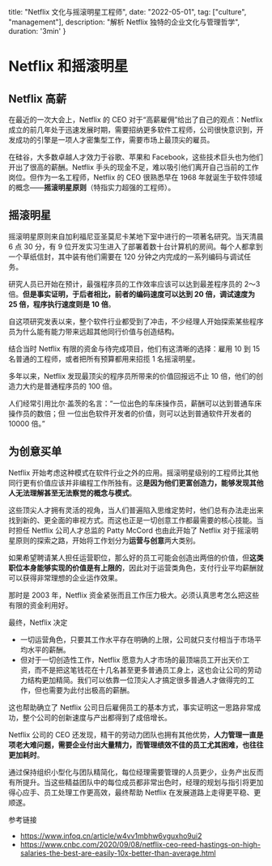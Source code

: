   title: "Netflix 文化与摇滚明星工程师",
  date: "2022-05-01",
  tag: ["culture", "management"],
  description: "解析 Netflix 独特的企业文化与管理哲学",
  duration: '3min'
}

# Netflix 和摇滚明星

## Netflix 高薪

在最近的一次大会上，Netflix 的 CEO 对于“高薪雇佣”给出了自己的观点：Netflix 成立的前几年处于迅速发展时期，需要招纳更多软件工程师，公司很快意识到，开发成功的引擎是一项人才密集型工作，需要市场上最顶尖的雇员。

在硅谷，大多数卓越人才效力于谷歌、苹果和 Facebook，这些技术巨头也为他们开出了很高的薪酬。Netflix 手头的现金不足，难以吸引他们离开自己当前的工作岗位。但作为一名工程师，Netflix 的 CEO 很熟悉早在 1968 年就诞生于软件领域的概念——**摇滚明星原则**（特指实力超强的工程师）。


## 摇滚明星

摇滚明星原则来自加利福尼亚圣莫尼卡某地下室中进行的一项著名研究。当天清晨 6 点 30 分，有 9 位开发实习生进入了部署着数十台计算机的房间。每个人都拿到一个草纸信封，其中装有他们需要在 120 分钟之内完成的一系列编码与调试任务。

研究人员已开始在预计，最强程序员的工作效率应该可以达到最差程序员的 2～3 倍。**但是事实证明，于后者相比，前者的编码速度可以达到 20 倍，调试速度为 25 倍，程序执行速度则是 10 倍**。

自这项研究发表以来，整个软件行业都受到了冲击，不少经理人开始探索某些程序员为什么能有能力带来远超其他同行价值与创造结构。

结合当时 Netflix 有限的资金与待完成项目，他们有这清晰的选择：雇用 10 到 15 名普通的工程师，或者把所有预算都用来招揽 1 名摇滚明星。

多年以来，Netflix 发现最顶尖的程序员所带来的价值回报远不止 10 倍，他们的创造力大约是普通程序员的 100 倍。

人们经常引用比尔·盖茨的名言：“一位出色的车床操作员，薪酬可以达到普通车床操作员的数倍；但 一位出色软件开发者的价值，则可以达到普通软件开发者的 10000 倍。”

## 为创意买单

Netflix 开始考虑这种模式在软件行业之外的应用。摇滚明星级别的工程师比其他同行更有价值应该并非编程工作所独有。这**是因为他们更富创造力，能够发现其他人无法理解甚至无法察觉的概念与模式**。

这些顶尖人才拥有灵活的视角，当人们普遍陷入思维定势时，他们总有办法走出来找到新的、更全面的审视方式。而这也正是一切创意工作都最需要的核心技能。当时担任 Netflix 公司人才总监的 Patty McCord 也由此开始了 Netflix 对于摇滚明星原则的探索之路，开始将工作划分为**运营与创意**两大类别。

如果希望聘请某人担任运营职位，那么好的员工可能会创造出两倍的价值，但**这类职位本身能够实现的价值是有上限的**，因此对于运营类角色，支付行业平均薪酬就可以获得非常理想的企业运作效果。

那时是 2003 年，Netflix 资金紧张而且工作压力极大。必须认真思考怎么把这些有限的资金利用好。

最终，Netflix 决定
- 一切运营角色，只要其工作水平存在明确的上限，公司就只支付相当于市场平均水平的薪酬。
- 但对于一切创造性工作，Netflix 愿意为人才市场的最顶端员工开出天价工资，而不是把这笔钱花在十几名甚至更多普通员工身上，这也会让公司的劳动力结构更加精简。我们可以依靠一位顶尖人才搞定很多普通人才做得完的工作，但也需要为此付出极高的薪酬。

这也帮助确立了 Netflix 公司日后雇佣员工的基本方式，事实证明这一思路非常成功，整个公司的创新速度与产出都得到了成倍增长。

Netflix 公司的 CEO 还发现，精干的劳动力团队也拥有其他优势，**人力管理一直是项老大难问题，需要企业付出大量精力，而管理绩效不佳的员工尤其困难，也往往更加耗时**。

通过保持组织小型化与团队精简化，每位经理需要管理的人员更少，业务产出反而有所提升。当这些精益团队中的每位成员都非常出色时，经理的规划与指引将更加得心应手、员工处理工作更高效，最终帮助 Netflix 在发展道路上走得更平稳、更顺遂。

参考链接
- https://www.infoq.cn/article/w4vv1mbhw6vguxho9ui2
- https://www.cnbc.com/2020/09/08/netflix-ceo-reed-hastings-on-high-salaries-the-best-are-easily-10x-better-than-average.html

